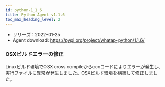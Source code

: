 ```yaml
---
id: python-1_1_6
title: Python Agent v1.1.6
toc_max_heading_level: 2
---
```



-   リリーズ：2022-01-25
-   Agent download: https://pypi.org/project/whatap-python/1.1.6/

### OSXビルドエラーの修正

Linuxビルド環境でOSX cross compileからccoコードによりエラーが発生し、実行ファイルに異常が発生しました。OSXビルド環境を構築して修正しました。
